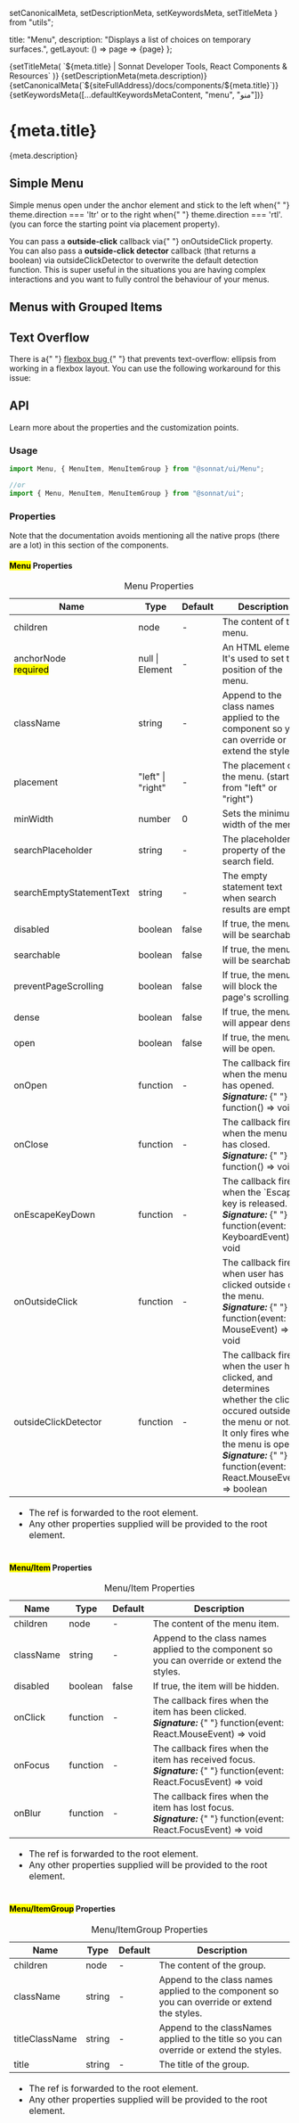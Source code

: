   setCanonicalMeta,
  setDescriptionMeta,
  setKeywordsMeta,
  setTitleMeta
} from "utils";

  title: "Menu",
  description: "Displays a list of choices on temporary surfaces.",
  getLayout: () => page => <WithSidebar>{page}</WithSidebar>
};

<Head>
  {setTitleMeta(
    `${meta.title} | Sonnat Developer Tools, React Components & Resources`
  )}
  {setDescriptionMeta(meta.description)}
  {setCanonicalMeta(`${siteFullAddress}/docs/components/${meta.title}`)}
  {setKeywordsMeta([...defaultKeywordsMetaContent, "menu", "منو"])}
</Head>

<h1>
  <span>{meta.title}</span>
  <AnchorButton anchorId="overview" />
  <PageEditButton href={`pages/docs/components/${meta.title}.mdx`} />
</h1>

<p>{meta.description}</p>

<h2>
  <span>Simple Menu</span>
  <AnchorButton anchorId="simple-menu" />
</h2>

<p>
  Simple menus open under the anchor element and stick to the left when{" "}
  <inlineCode>theme.direction === 'ltr'</inlineCode> or to the right when{" "}
  <inlineCode>theme.direction === 'rtl'</inlineCode>. (you can force the
  starting point via <inlineCode>placement</inlineCode> property).
</p>

<MenuSimpleDemo />

<p>
  You can pass a <strong>outside-click</strong> callback via{" "}
  <inlineCode>onOutsideClick</inlineCode> property.
  <br />
  You can also pass a <strong>outside-click detector</strong> callback (that
  returns a boolean) via <inlineCode>outsideClickDetector</inlineCode> to
  overwrite the default detection function. This is super useful in the
  situations you are having complex interactions and you want to fully control
  the behaviour of your menus.
</p>

<MenuOutsideClickDemo />

<h2>
  <span>Menus with Grouped Items</span>
  <AnchorButton anchorId="with-grouped-items" />
</h2>

<MenuWithGroupedItemsDemo />

<h2>
  <span>Text Overflow</span>
  <AnchorButton anchorId="text-overflow" />
</h2>

<p>
  There is a{" "}
  <a
    href="https://bugs.chromium.org/p/chromium/issues/detail?id=327437"
    target="_blank"
    rel="noopener noreferrer"
    title="Flexbox bug docs"
  >
    flexbox bug
  </a>{" "}
  that prevents <inlineCode>text-overflow: ellipsis</inlineCode> from working in
  a flexbox layout. You can use the following workaround for this issue:
</p>

<MenuWithBugWorkaroundDemo />

<h2>
  <span>API</span>
  <AnchorButton anchorId="api" />
</h2>

<p>Learn more about the properties and the customization points.</p>

<h3>
  <span>Usage</span>
  <AnchorButton anchorId="usage" />
</h3>

```typescript
import Menu, { MenuItem, MenuItemGroup } from "@sonnat/ui/Menu";

//or
import { Menu, MenuItem, MenuItemGroup } from "@sonnat/ui";
```

<h3>
  <span>Properties</span>
  <AnchorButton anchorId="properties" />
</h3>

<p>
  Note that the documentation avoids mentioning all the native props (there are
  a lot) in this section of the components.
</p>

<h4>
  <span>
    <mark>Menu</mark> Properties
  </span>
  <AnchorButton anchorId="parent-properties" />
</h4>

<table cols={4}>
  <caption>Menu Properties</caption>
  <thead>
    <tr>
      <th>Name</th>
      <th>Type</th>
      <th>Default</th>
      <th>Description</th>
    </tr>
  </thead>
  <tbody>
    <tr>
      <td>children</td>
      <td>node</td>
      <td>-</td>
      <td>The content of the menu.</td>
    </tr>
    <tr>
      <td>
        anchorNode
        <br />
        <mark>required</mark>
      </td>
      <td>null | Element</td>
      <td>-</td>
      <td>An HTML element. It's used to set the position of the menu.</td>
    </tr>
    <tr>
      <td>className</td>
      <td>string</td>
      <td>-</td>
      <td>
        Append to the class names applied to the component so you can override
        or extend the styles.
      </td>
    </tr>
    <tr>
      <td>placement</td>
      <td>"left" | "right"</td>
      <td>-</td>
      <td>The placement of the menu. (start from "left" or "right")</td>
    </tr>
    <tr>
      <td>minWidth</td>
      <td>number</td>
      <td>0</td>
      <td>Sets the minimum width of the menu.</td>
    </tr>
    <tr>
      <td>searchPlaceholder</td>
      <td>string</td>
      <td>-</td>
      <td>
        The <inlineCode>placeholder</inlineCode> property of the search field.
      </td>
    </tr>
    <tr>
      <td>searchEmptyStatementText</td>
      <td>string</td>
      <td>-</td>
      <td>The empty statement text when search results are empty.</td>
    </tr>
    <tr>
      <td>disabled</td>
      <td>boolean</td>
      <td>false</td>
      <td>
        If <inlineCode>true</inlineCode>, the menu will be searchable.
      </td>
    </tr>
    <tr>
      <td>searchable</td>
      <td>boolean</td>
      <td>false</td>
      <td>
        If <inlineCode>true</inlineCode>, the menu will be searchable.
      </td>
    </tr>
    <tr>
      <td>preventPageScrolling</td>
      <td>boolean</td>
      <td>false</td>
      <td>
        If <inlineCode>true</inlineCode>, the menu will block the page's
        scrolling.
      </td>
    </tr>
    <tr>
      <td>dense</td>
      <td>boolean</td>
      <td>false</td>
      <td>
        If <inlineCode>true</inlineCode>, the menu will appear denser.
      </td>
    </tr>
    <tr>
      <td>open</td>
      <td>boolean</td>
      <td>false</td>
      <td>
        If <inlineCode>true</inlineCode>, the menu will be open.
      </td>
    </tr>
    <tr>
      <td>onOpen</td>
      <td>function</td>
      <td>-</td>
      <td>
        The callback fires when the menu has opened.
        <br />
        <em>
          <strong>Signature:</strong>
        </em>{" "}
        <inlineCode>function() => void</inlineCode>
      </td>
    </tr>
    <tr>
      <td>onClose</td>
      <td>function</td>
      <td>-</td>
      <td>
        The callback fires when the menu has closed.
        <br />
        <em>
          <strong>Signature:</strong>
        </em>{" "}
        <inlineCode>function() => void</inlineCode>
      </td>
    </tr>
    <tr>
      <td>onEscapeKeyDown</td>
      <td>function</td>
      <td>-</td>
      <td>
        The callback fires when the `Escape` key is released.
        <br />
        <em>
          <strong>Signature:</strong>
        </em>{" "}
        <inlineCode>function(event: KeyboardEvent) => void</inlineCode>
      </td>
    </tr>
    <tr>
      <td>onOutsideClick</td>
      <td>function</td>
      <td>-</td>
      <td>
        The callback fires when user has clicked outside of the menu.
        <br />
        <em>
          <strong>Signature:</strong>
        </em>{" "}
        <inlineCode>function(event: MouseEvent) => void</inlineCode>
      </td>
    </tr>
    <tr>
      <td>outsideClickDetector</td>
      <td>function</td>
      <td>-</td>
      <td>
        The callback fires when the user has clicked, and determines whether the
        click occured outside of the menu or not.
        <br />
        It only fires when the menu is open!
        <br />
        <em>
          <strong>Signature:</strong>
        </em>{" "}
        <inlineCode>function(event: React.MouseEvent) => boolean</inlineCode>
      </td>
    </tr>
  </tbody>
  <tfoot>
    <tr>
      <td colSpan="4">
        <ul>
          <li>
            The <inlineCode>ref</inlineCode> is forwarded to the root element.
          </li>
          <li>
            Any other properties supplied will be provided to the root element.
          </li>
        </ul>
      </td>
    </tr>
  </tfoot>
</table>

<h4>
  <span>
    <mark>Menu/Item</mark> Properties
  </span>
  <AnchorButton anchorId="menu-item-properties" />
</h4>

<table cols={4}>
  <caption>Menu/Item Properties</caption>
  <thead>
    <tr>
      <th>Name</th>
      <th>Type</th>
      <th>Default</th>
      <th>Description</th>
    </tr>
  </thead>
  <tbody>
    <tr>
      <td>children</td>
      <td>node</td>
      <td>-</td>
      <td>The content of the menu item.</td>
    </tr>
    <tr>
      <td>className</td>
      <td>string</td>
      <td>-</td>
      <td>
        Append to the class names applied to the component so you can override
        or extend the styles.
      </td>
    </tr>
    <tr>
      <td>disabled</td>
      <td>boolean</td>
      <td>false</td>
      <td>
        If <inlineCode>true</inlineCode>, the item will be hidden.
      </td>
    </tr>
    <tr>
      <td>onClick</td>
      <td>function</td>
      <td>-</td>
      <td>
        The callback fires when the item has been clicked.
        <br />
        <em>
          <strong>Signature:</strong>
        </em>{" "}
        <inlineCode>function(event: React.MouseEvent) => void</inlineCode>
      </td>
    </tr>
    <tr>
      <td>onFocus</td>
      <td>function</td>
      <td>-</td>
      <td>
        The callback fires when the item has received focus.
        <br />
        <em>
          <strong>Signature:</strong>
        </em>{" "}
        <inlineCode>function(event: React.FocusEvent) => void</inlineCode>
      </td>
    </tr>
    <tr>
      <td>onBlur</td>
      <td>function</td>
      <td>-</td>
      <td>
        The callback fires when the item has lost focus.
        <br />
        <em>
          <strong>Signature:</strong>
        </em>{" "}
        <inlineCode>function(event: React.FocusEvent) => void</inlineCode>
      </td>
    </tr>
  </tbody>
  <tfoot>
    <tr>
      <td colSpan="4">
        <ul>
          <li>
            The <inlineCode>ref</inlineCode> is forwarded to the root element.
          </li>
          <li>
            Any other properties supplied will be provided to the root element.
          </li>
        </ul>
      </td>
    </tr>
  </tfoot>
</table>

<h4>
  <span>
    <mark>Menu/ItemGroup</mark> Properties
  </span>
  <AnchorButton anchorId="menu-itemgroup-properties" />
</h4>

<table cols={4}>
  <caption>Menu/ItemGroup Properties</caption>
  <thead>
    <tr>
      <th>Name</th>
      <th>Type</th>
      <th>Default</th>
      <th>Description</th>
    </tr>
  </thead>
  <tbody>
    <tr>
      <td>children</td>
      <td>node</td>
      <td>-</td>
      <td>The content of the group.</td>
    </tr>
    <tr>
      <td>className</td>
      <td>string</td>
      <td>-</td>
      <td>
        Append to the class names applied to the component so you can override
        or extend the styles.
      </td>
    </tr>
    <tr>
      <td>titleClassName</td>
      <td>string</td>
      <td>-</td>
      <td>
        Append to the classNames applied to the title so you can override or
        extend the styles.
      </td>
    </tr>
    <tr>
      <td>title</td>
      <td>string</td>
      <td>-</td>
      <td>The title of the group.</td>
    </tr>
  </tbody>
  <tfoot>
    <tr>
      <td colSpan="4">
        <ul>
          <li>
            The <inlineCode>ref</inlineCode> is forwarded to the root element.
          </li>
          <li>
            Any other properties supplied will be provided to the root element.
          </li>
        </ul>
      </td>
    </tr>
  </tfoot>
</table>
